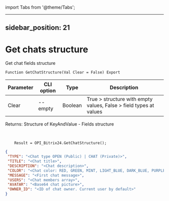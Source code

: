 ﻿import Tabs from '@theme/Tabs';

---
sidebar_position: 21
---

# Get chats structure
 Get chat fields structure



`Function GetChatStructure(Val Clear = False) Export`

  | Parameter | CLI option | Type | Description |
  |-|-|-|-|
  | Clear | --empty | Boolean | True > structure with empty values, False > field types at values |

  
  Returns:  Structure of KeyAndValue - Fields structure

<br/>




```bsl title="Code example"
    Result = OPI_Bitrix24.GetChatStructure();
```
 



```json title="Result"
{
 "TYPE": "<Chat type OPEN (Public) | CHAT (Private)>",
 "TITLE": "<Chat title>",
 "DESCRIPTION": "<Chat description>",
 "COLOR": "<Chat color: RED, GREEN, MINT, LIGHT_BLUE, DARK_BLUE, PURPLE, AQUA, ...>",
 "MESSAGE": "<First chat message>",
 "USERS": "<Chat members array>",
 "AVATAR": "<Base64 chat picture>",
 "OWNER_ID": "<ID of chat owner. Current user by default>"
}
```
